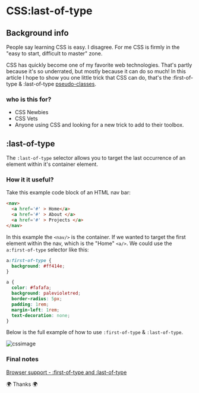 # CSS:last-of-type

## Background info

People say learning CSS is easy. I disagree. For me CSS is firmly in the "easy to start, difficult to master" zone.

CSS has quickly become one of my favorite web technologies. That's partly because it's so underrated, but mostly because it can do so much! In this article I hope to show you one little trick that CSS can do, that's the :first-of-type & :last-of-type [pseudo-classes](https://www.w3schools.com/css/css_pseudo_classes.asp).

### who is this for?

- CSS Newbies
- CSS Vets
- Anyone using CSS and looking for a new trick to add to their toolbox.

## :last-of-type

The `:last-of-type` selector allows you to target the last occurrence of an element within it's container element.

### How it it useful?

Take this example code block of an HTML nav bar:

```HTML
<nav>
  <a href='#' > Home</a>
  <a href='#' > About </a>
  <a href='#' > Projects </a>
</nav>
```

In this example the `<nav/>` is the container. If we wanted to target the first element within the nav, which is the "Home" `<a/>`. We could use the `a:first-of-type` selector like this:

```CSS
a:first-of-type {
  background: #ff414e;
}

a {
  color: #fafafa;
  background: palevioletred;
  border-radius: 5px;
  padding: 1rem;
  margin-left: 1rem;
  text-decoration: none;
}
```

Below is the full example of how to use `:first-of-type` & `:last-of-type`.

![cssimage](../images/csslastoftype.png)

### Final notes

[Browser support - :first-of-type and :last-of-type](https://caniuse.com/#search=%3Alast-of-type)

🌍 Thanks 🌍
